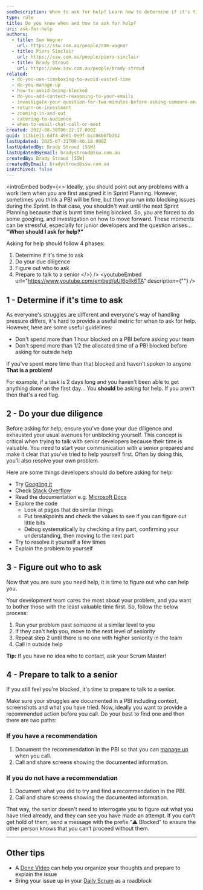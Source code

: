 ```yaml
---
seoDescription: When to ask for help? Learn how to determine if it's time to ask, do your due diligence, figure out who to ask, and prepare to talk to a senior.
type: rule
title: Do you know when and how to ask for help?
uri: ask-for-help
authors:
  - title: Sam Wagner
    url: https://ssw.com.au/people/sam-wagner
  - title: Piers Sinclair
    url: https://ssw.com.au/people/piers-sinclair
  - title: Brady Stroud
    url: https://www.ssw.com.au/people/brady-stroud
related:
  - do-you-use-timeboxing-to-avoid-wasted-time
  - do-you-manage-up
  - how-to-avoid-being-blocked
  - do-you-add-context-reasoning-to-your-emails
  - investigate-your-question-for-two-minutes-before-asking-someone-on-im
  - return-on-investment
  - zooming-in-and-out
  - catering-to-audience
  - when-to-email-chat-call-or-meet
created: 2022-08-30T06:22:17.000Z
guid: 113b1e11-6df4-4901-9e9f-bcc06b6fb352
lastUpdated: 2025-07-31T00:46:18.000Z
lastUpdatedBy: Brady Stroud [SSW]
lastUpdatedByEmail: bradystroud@ssw.com.au
createdBy: Brady Stroud [SSW]
createdByEmail: bradystroud@ssw.com.au
isArchived: false
---
```


<introEmbed
  body={<>
Ideally, you should point out any problems with a work item when you are first assigned it in Sprint Planning. However, sometimes you think a PBI will be fine, but then you run into blocking issues during the Sprint. In that case, you shouldn't wait until the next Sprint Planning because that is burnt time being blocked. So, you are forced to do some googling, and investigation on how to move forward. These moments can be stressful, especially for junior developers and the question arises... **"When should I ask for help?"**

Asking for help should follow 4 phases:

1. Determine if it's time to ask
2. Do your due diligence
3. Figure out who to ask
4. Prepare to talk to a senior
  </>}
/>
<youtubeEmbed url="https://www.youtube.com/embed/uUI6pllk6TA" description={""} />

## 1 - Determine if it's time to ask

As everyone's struggles are different and everyone's way of handling pressure differs, it's hard to provide a useful metric for when to ask for help. However, here are some useful guidelines:

* Don't spend more than 1 hour blocked on a PBI before asking your team
* Don't spend more than 1/2 the allocated time of a PBI blocked before asking for outside help

If you've spent more time than that blocked and haven't spoken to anyone **That is a problem!**

For example, if a task is 2 days long and you haven't been able to get anything done on the first day... You **should** be asking for help. If you aren't then that's a red flag.

## 2 - Do your due diligence

Before asking for help, ensure you've done your due diligence and exhausted your usual avenues for unblocking yourself. This concept is critical when trying to talk with senior developers because their time is valuable. You need to start your communication with a senior prepared and make it clear that you've tried to help yourself first. Often by doing this, you'll also resolve your own problem.

Here are some things developers should do before asking for help:

* Try [Googling it](/investigate-your-question-for-two-minutes-before-asking-someone-on-im)
* Check [Stack Overflow](https://stackoverflow.com/)
* Read the documentation e.g. [Microsoft Docs](https://docs.microsoft.com/en-au/?WT.mc_id=DT-MVP-33518)
* Explore the code
  * Look at pages that do similar things
  * Put breakpoints and check the values to see if you can figure out little bits
  * Debug systematically by checking a tiny part, confirming your understanding, then moving to the next part
* Try to resolve it yourself a few times
* Explain the problem to yourself

## 3 - Figure out who to ask

Now that you are sure you need help, it is time to figure out who can help you.

Your development team cares the most about your problem, and you want to bother those with the least valuable time first. So, follow the below process:

1. Run your problem past someone at a similar level to you
2. If they can't help you, move to the next level of seniority
3. Repeat step 2 until there is no one with higher seniority in the team
4. Call in outside help

**Tip:** If you have no idea who to contact, ask your Scrum Master!

## 4 - Prepare to talk to a senior

If you still feel you're blocked, it's time to prepare to talk to a senior.

Make sure your struggles are documented in a PBI including context, screenshots and what you have tried. Now, ideally you want to provide a recommended action before you call. Do your best to find one and then there are two paths:

### If you have a recommendation

1. Document the recommendation in the PBI so that you can [manage up](/do-you-manage-up) when you call.
2. Call and share screens showing the documented information.

### If you do **not** have a recommendation

1. Document what you did to try and find a recommendation in the PBI.
2. Call and share screens showing the documented information.

That way, the senior doesn't need to interrogate you to figure out what you have tried already, and they can see you have made an attempt. If you can’t get hold of them, send a message with the prefix “⚠️ Blocked” to ensure the other person knows that you can’t proceed without them.

---

## Other tips

* A [Done Video](/record-a-quick-and-dirty-done-video) can help you organize your thoughts and prepare to explain the issue
* Bring your issue up in your [Daily Scrum](/methodology-daily-scrums) as a roadblock
